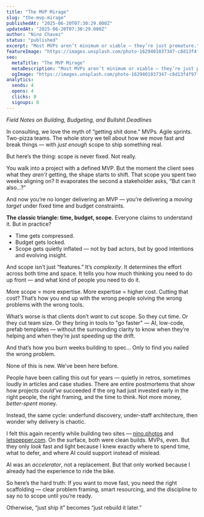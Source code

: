 ```yaml
---
title: "The MVP Mirage"
slug: "the-mvp-mirage"
publishedAt: "2025-06-20T07:30:29.000Z"
updatedAt: "2025-06-20T07:30:29.000Z"
author: "Nino Chavez"
status: "published"
excerpt: "Most MVPs aren’t minimum or viable — they’re just premature."
featureImage: "https://images.unsplash.com/photo-1629401037347-c8d13f4f97f9?crop=entropy&cs=tinysrgb&fit=max&fm=jpg&ixid=M3wxMTc3M3wwfDF8c2VhcmNofDF8fG9hc2lzfGVufDB8fHx8MTc1MDQwNDQzMXww&ixlib=rb-4.1.0&q=80&w=2000"
seo:
  metaTitle: "The MVP Mirage"
  metaDescription: "Most MVPs aren’t minimum or viable — they’re just premature."
  ogImage: "https://images.unsplash.com/photo-1629401037347-c8d13f4f97f9?crop=entropy&cs=tinysrgb&fit=max&fm=jpg&ixid=M3wxMTc3M3wwfDF8c2VhcmNofDF8fG9hc2lzfGVufDB8fHx8MTc1MDQwNDQzMXww&ixlib=rb-4.1.0&q=80&w=2000"
analytics:
  sends: 4
  opens: 4
  clicks: 0
  signups: 0
---
```


*Field Notes on Building, Budgeting, and Bullshit Deadlines*

In consulting, we love the myth of “getting shit done.”
MVPs. Agile sprints. Two-pizza teams. The whole story we tell about how we move fast and break things — with *just enough* scope to ship something real.

But here’s the thing: scope is never fixed.
Not really.

You walk into a project with a defined MVP. But the moment the client sees what they *aren’t* getting, the shape starts to shift. That scope you spent two weeks aligning on? It evaporates the second a stakeholder asks, “But can it also…?”

And now you’re no longer delivering an MVP — you’re delivering a *moving target* under fixed time and budget constraints.

**The classic triangle: time, budget, scope.**
Everyone claims to understand it.
But in practice?

- Time gets compressed.
- Budget gets locked.
- Scope gets quietly inflated — not by bad actors, but by good intentions and evolving insight.

And scope isn’t just “features.”
It’s *complexity*. It determines the effort across both time and space. It tells you how much thinking you need to do up front — and what kind of people you need to do it.

More scope = more expertise.
More expertise = higher cost.
Cutting that cost? That’s how you end up with the wrong people solving the wrong problems with the wrong tools.

What’s worse is that clients don’t *want* to cut scope.
So they cut time. Or they cut team size.
Or they bring in tools to "go faster" — AI, low-code, prefab templates — without the surrounding clarity to know when they’re helping and when they’re just speeding up the drift.

And that’s how you burn weeks building to spec…
Only to find you nailed the wrong problem.

None of this is new.
We’ve been here before.

People have been calling this out for years — quietly in retros, sometimes loudly in articles and case studies. There are entire postmortems that show how projects *could’ve* succeeded if the org had just invested early in the right people, the right framing, and the time to think. Not more money, *better-spent* money.

Instead, the same cycle: underfund discovery, under-staff architecture, then wonder why delivery is chaotic.

I felt this again recently while building two sites — [nino.photos](https://nino.photos) and [letspepper.com](https://letspepper.com). On the surface, both were clean builds. MVPs, even. But they only *look* fast and light because I knew exactly where to spend time, what to defer, and where AI could support instead of mislead.

AI was an *accelerator*, not a replacement.
But that only worked because I already had the experience to ride the bike.

So here’s the hard truth:
If you want to move fast, you need the right scaffolding — clear problem framing, smart resourcing, and the discipline to say no to scope until you’re ready.

Otherwise, “just ship it” becomes “just rebuild it later.”
